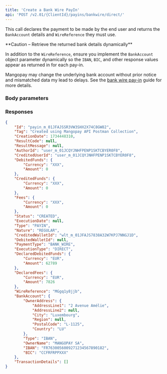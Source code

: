 ```yaml
---
title: 'Create a Bank Wire PayIn'  
api: 'POST /v2.01/{ClientId}/payins/bankwire/direct/'  
---
```



  

This call declares the payment to be made by the end user and returns the `BankAccount` details and `WireReference` they must use.

<Warning>
**Caution – Retrieve the returned bank details dynamically**

In addition to the `WireReference`, ensure you implement the `BankAccount` object parameter dynamically so the `IBAN`, `BIC`, and other response values appear as returned in for each pay-in.

Mangopay may change the underlying bank account without prior notice and mismatched data my lead to delays. See the <a href="/guides/payment-methods/banking/bank-wire">bank wire pay-in</a> guide for more details.
</Warning>

### Body parameters  

<Tag />  

<AuthorId />  

<CreditedUserId />  

<CreditedWalletId />  

<DeclaredDebitedFunds />  

<DeclaredFees />  

<ProfilingAttemptReference />  

### Responses  

<AccordionGroup>

<Accordion title="200" defaultOpen>  

<IdResponse />  

<Tag2Response />  

<CreationDateResponse />  

<ResultCodeResponse />  

<ResultMessageResponse />  

<AuthorIdResponse />  

<CreditedUserIdResponse />  

<DebitedFunds7Response />  

<CreditedFunds7Response />  

<Fees7Response />  

<Status2Response />  

<ExecutionDateResponse />  

<TypeResponse />  

<NatureResponse />  

<CreditedWalletIdResponse />  

<DebitedWalletId1Response />  

<PaymentType2Response />  

<ExecutionTypeResponse />  

<DeclaredDebitedFundsResponse />  

<DeclaredFeesResponse />  

<WireReferenceResponse />  

<BankAccountResponse />

<TransactionDetailsResponse />

</Accordion>

</AccordionGroup>  

<ResponseExample>  

```json 200 - CREATED
{
    "Id": "payin_m_01JFAJSSR3VW3SHX2X74C8GW82",
    "Tag": "Created using Mangopay API Postman Collection",
    "CreationDate": 1734448310,
    "ResultCode": null,
    "ResultMessage": null,
    "AuthorId": "user_m_01JCQYJNHFPENP1SKTCBYER0F8",
    "CreditedUserId": "user_m_01JCQYJNHFPENP1SKTCBYER0F8",
    "DebitedFunds": {
        "Currency": "XXX",
        "Amount": 0
    },
    "CreditedFunds": {
        "Currency": "XXX",
        "Amount": 0
    },
    "Fees": {
        "Currency": "XXX",
        "Amount": 0
    },
    "Status": "CREATED",
    "ExecutionDate": null,
    "Type": "PAYIN",
    "Nature": "REGULAR",
    "CreditedWalletId": "wlt_m_01JFAJS7838A32W7KPJ7NNGJ1D",
    "DebitedWalletId": null,
    "PaymentType": "BANK_WIRE",
    "ExecutionType": "DIRECT",
    "DeclaredDebitedFunds": {
        "Currency": "EUR",
        "Amount": 62789
    },
    "DeclaredFees": {
        "Currency": "EUR",
        "Amount": 7826
    },
    "WireReference": "MGgq1y8jjb",
    "BankAccount": {
        "OwnerAddress": {
            "AddressLine1": "2 Avenue Amélie",
            "AddressLine2": null,
            "City": "Luxembourg",
            "Region": null,
            "PostalCode": "L-1125",
            "Country": "LU"
        },
        "Type": "IBAN",
        "OwnerName": "MANGOPAY SA",
        "IBAN": "FR7630056009271234567890182",
        "BIC": "CCFRFRPPXXX"
    },
    "TransactionDetails": []
}
```

</ResponseExample>  

<RequestExample>  

<RestCreateBankWirePayin />
<PhpCreateBankWirePayin />
<NodeCreateBankWirePayin />
<RubyCreateBankWirePayin />
<JavaCreateBankWirePayin />
<PythonCreateBankWirePayin />
<NetCreateBankWirePayin />

</RequestExample>